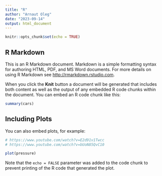 ```yaml
---
title: "R"
author: "Arnaut Oleg"
date: "2023-09-14"
output: html_document
---
```


```r
knitr::opts_chunk$set(echo = TRUE)
```

## R Markdown

This is an R Markdown document. Markdown is a simple formatting syntax for authoring HTML, PDF, and MS Word documents. For more details on using R Markdown see <http://rmarkdown.rstudio.com>.

When you click the **Knit** button a document will be generated that includes both content as well as the output of any embedded R code chunks within the document. You can embed an R code chunk like this:

```r
summary(cars)
```

## Including Plots

You can also embed plots, for example:

```r
# https://www.youtube.com/watch?v=E2d91v1Twcc
# https://www.youtube.com/watch?v=bUoN85QvC10

plot(pressure)
```

Note that the `echo = FALSE` parameter was added to the code chunk to prevent printing of the R code that generated the plot.
